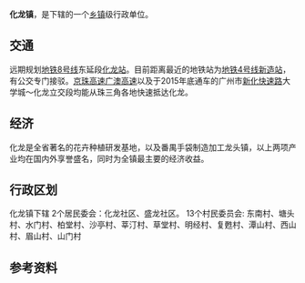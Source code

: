 {{中国乡级行政区|44/01/13/104/000}}
'''化龙镇'''，是{{PRC admin/fullname|44/01/13/104/000|3}}下辖的一个[[乡镇|乡镇]]级行政单位。
==交通==
远期规划[[广州地铁8号线|地铁8号线]]东延段[[化龙站|化龙站]]。目前距离最近的地铁站为[[广州地铁4号线|地铁4号线]][[新造站|新造站]]，有公交专门接驳。[[京珠高速|京珠高速]][[广澳高速|广澳高速]]以及于2015年底通车的广州市[[新化快速路|新化快速路]]大学城～化龙立交段均能从珠三角各地快速抵达化龙。

==经济==
化龙是全省著名的花卉种植研发基地，以及番禺手袋制造加工龙头镇，以上两项产业均在国内外享誉盛名，同时为全镇最主要的经济收益。

== 行政区划 ==
化龙镇下辖
2个居民委会：化龙社区、盛龙社区。
13个村民委员会:
东南村、塘头村、水门村、柏堂村、沙亭村、莘汀村、草堂村、明经村、复甦村、潭山村、西山村、眉山村、山门村

== 参考资料 ==
{{reflist}}
{{行政区划小作品}}
{{广州市番禺区行政区划}}